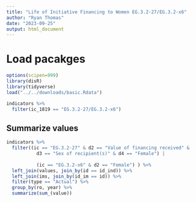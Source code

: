 ```yaml
--- 
title: "Life of Initiative Financing to Women EG.3.2-27/EG.3.2-x6"
author: "Ryan Thomas"
date: "2023-09-25"
output: html_document
---
```


# Load pacakges
```r
options(scipen=999)
library(disR)
library(tidyverse)
load("../../downloads/basic.Rdata")
```


```r
indicators %>%
  filter(ic_1819 == "EG.3.2-27/EG.3.2-x6")
```

## Summarize values
```r
indicators %>%
  filter((ic == "EG.3.2-27" & d2 == "Value of financing received" &
           d3 == "Sex of recipient(s)" & d4 == "Female") |
           
           (ic == "EG.3.2-x6" & d2 == "Female") ) %>%
  left_join(values, join_by(id == id_ind)) %>%
  left_join(ims, join_by(id_im == id)) %>%
  filter(type == "Actual") %>%
  group_by(ro, year) %>%
  summarize(sum_(value))
```

